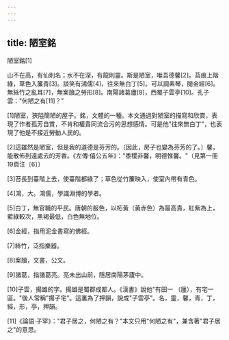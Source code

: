 ```yaml
---
---
---
```

title: 陋室銘
---




陋室銘[1]

山不在高，有仙則名；水不在深，有龍則靈。斯是陋室，唯吾德馨[2]。苔痕上階綠，草色入簾青[3]。談笑有鴻儒[4]，往來無白丁[5]。可以調素琴，閱金經[6]。無絲竹之亂耳[7]，無案牘之勞形[8]。南陽諸葛廬[9]，西蜀子雲亭[10]。孔子雲："何陋之有[11]？"

[1]陋室，狹隘簡陋的屋子。銘，文體的一種。本文通過對陋室的描寫和欣賞，表現了作者孤芳自賞，不肯和權貴同流合污的思想感情。可是他"往來無白丁"，也表現了他是不接近勞動人民的。

[2]這雖然是陋室，但是我的道德是芬芳的。〔因此，房子也變為芬芳的了。〕馨，能散佈到遠處去的芳香。《左傳·僖公五年》："黍稷非馨，明德惟馨。"（見第一冊19頁注〔6〕）

[3]苔長到臺階上去，使臺階都綠了；草色從竹簾映入，使室內帶有青色。

[4]鴻，大。鴻儒，學識淵博的學者。

[5]白丁，無官職的平民。唐朝的服色，以柘黃（黃赤色）為最高貴，紅紫為上，藍綠較次，黑褐最低，白色無地位。

[6]金經，指用泥金書寫的佛經。

[7]絲竹，泛指樂器。

[8]案牘，文書，公文。

[9]諸葛，指諸葛亮。亮未出山前，隱居南陽茅廬中。

[10]子雲，揚雄的字。揚雄是蜀郡成都人。《漢書》說他"有田一 （廛），有宅一區。"後人常稱"揚子宅"。這裏為了押韻，說成"子雲亭"。名，靈，馨，青，丁，經，形，亭，押韻。

[11]《論語·子罕》："君子居之，何陋之有？"本文只用"何陋之有"，兼含著"君子居之"的意思。